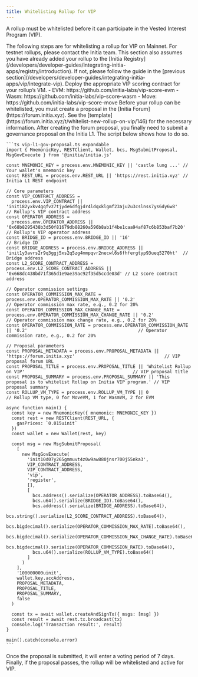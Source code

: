 ```yaml
---
title: Whitelisting Rollup for VIP
---
```


A rollup must be whitelisted before it can participate in the Vested Interest Program (VIP).

<Note>
The following steps are for whitelisting a rollup for VIP on Mainnet. For testnet rollups, please contact the Initia team. This section also assumes you have already added your rollup to the [Initia Registry](/developers/developer-guides/integrating-initia-apps/registry/introduction). If not, please follow the guide in the [previous section](/developers/developer-guides/integrating-initia-apps/vip/integrate-vip).
</Note>

<Steps>
  <Step title="Deploy the VIP Scoring Contract">
    Deploy the appropriate VIP scoring contract for your rollup’s VM.
      - EVM: https://github.com/initia-labs/vip-score-evm
      - Wasm: https://github.com/initia-labs/vip-score-wasm
      - Move: https://github.com/initia-labs/vip-score-move
  </Step>
  <Step title="Submit a Forum Proposal">
    Before your rollup can be whitelisted, you must create a proposal in the [Initia Forum](https://forum.initia.xyz). See the [template](https://forum.initia.xyz/t/whitelist-new-rollup-on-vip/146) for the necessary information.
  </Step>
  <Step title="Submit a L1 Governance Proposal">
    After creating the forum proposal, you finally need to submit a governance proposal on the Initia L1. The script below shows how to do so.
    
    ```ts vip-l1-gov-proposal.ts expandable
    import { MnemonicKey, RESTClient, Wallet, bcs, MsgSubmitProposal, MsgGovExecute } from '@initia/initia.js'

    const MNEMONIC_KEY = process.env.MNEMONIC_KEY || 'castle lung ...' // Your wallet's mnemonic key
    const REST_URL = process.env.REST_URL || 'https://rest.initia.xyz' // Initia L1 REST endpoint

    // Core parameters
    const VIP_CONTRACT_ADDRESS =
      process.env.VIP_CONTRACT || 'init182yxkv4gqfvz7tjyde6dfgjdr4ldqxklgmf23aju2u3cslnss7ys6dy6w8'                         // Rollup's VIP contract address
    const OPERATOR_ADDRESS =
      process.env.OPERATOR_ADDRESS || '0x68b8295438b3d50f81679db88260a596b8ab1f4be1caa94af87c6b853baf7b20'                  // Rollup's VIP operator address
    const BRIDGE_ID = process.env.BRIDGE_ID || '16'                                                                         // Bridge ID
    const BRIDGE_ADDRESS = process.env.BRIDGE_ADDRESS || 'init1y3avrs2r9q3ggj5xs2q5zg4mmpqvr2necwl6s6fhfergtyp93ueq5270ht'  // Bridge address
    const L2_SCORE_CONTRACT_ADDRESS = process.env.L2_SCORE_CONTRACT_ADDRESS || '0x668dc438bd71f365d1e9ae39ac92f35d5ccde03d' // L2 score contract address
    
    // Operator commission settings
    const OPERATOR_COMMISSION_MAX_RATE = process.env.OPERATOR_COMMISSION_MAX_RATE || '0.2'                                  // Operator commission max rate, e.g., 0.2 for 20%
    const OPERATOR_COMMISSION_MAX_CHANGE_RATE = process.env.OPERATOR_COMMISSION_MAX_CHANGE_RATE || '0.2'                    // Operator commission max change rate, e.g., 0.2 for 20%
    const OPERATOR_COMMISSION_RATE = process.env.OPERATOR_COMMISSION_RATE || '0.2'                                          // Operator commission rate, e.g., 0.2 for 20%
    
    // Proposal parameters
    const PROPOSAL_METADATA = process.env.PROPOSAL_METADATA || 'https://forum.initia.xyz'                                  // VIP proposal forum URL
    const PROPOSAL_TITLE = process.env.PROPOSAL_TITLE || 'Whitelist Rollup on VIP'                                         // VIP proposal title
    const PROPOSAL_SUMMARY = process.env.PROPOSAL_SUMMARY || 'This proposal is to whitelist Rollup on Initia VIP program.' // VIP proposal summary
    const ROLLUP_VM_TYPE = process.env.ROLLUP_VM_TYPE || 0                                                                 // Rollup VM type, 0 for MoveVM, 1 for WasmVM, 2 for EVM

    async function main() {
      const key = new MnemonicKey({ mnemonic: MNEMONIC_KEY })
      const rest = new RESTClient(REST_URL, {
        gasPrices: `0.015uinit`
      })
      const wallet = new Wallet(rest, key)

      const msg = new MsgSubmitProposal(
        [
          new MsgGovExecute(
            'init10d07y265gmmuvt4z0w9aw880jnsr700j55nka3',
            VIP_CONTRACT_ADDRESS,
            VIP_CONTRACT_ADDRESS,
            'vip',
            'register',
            [],
            [
              bcs.address().serialize(OPERATOR_ADDRESS).toBase64(),
              bcs.u64().serialize(BRIDGE_ID).toBase64(),
              bcs.address().serialize(BRIDGE_ADDRESS).toBase64(),
              bcs.string().serialize(L2_SCORE_CONTRACT_ADDRESS).toBase64(),
              bcs.bigdecimal().serialize(OPERATOR_COMMISSION_MAX_RATE).toBase64(),
              bcs.bigdecimal().serialize(OPERATOR_COMMISSION_MAX_CHANGE_RATE).toBase64(),
              bcs.bigdecimal().serialize(OPERATOR_COMMISSION_RATE).toBase64(),
              bcs.u64().serialize(ROLLUP_VM_TYPE).toBase64()
            ]
          )
        ],
        '100000000uinit',
        wallet.key.accAddress,
        PROPOSAL_METADATA,
        PROPOSAL_TITLE,
        PROPOSAL_SUMMARY,
        false
      )

      const tx = await wallet.createAndSignTx({ msgs: [msg] })
      const result = await rest.tx.broadcast(tx)
      console.log('Transaction result:', result)
    }

    main().catch(console.error)
    ```  

  </Step>
  <Step title="Proposal Voting Period">
    Once the proposal is submitted, it will enter a voting period of 7 days. Finally, if the proposal passes, the rollup will be whitelisted and active for VIP.
  </Step>
</Steps>